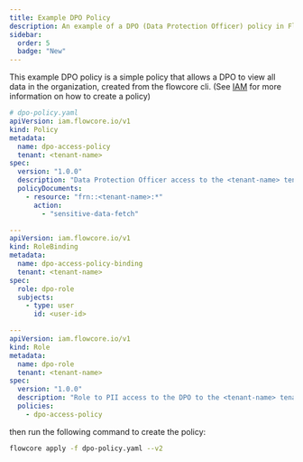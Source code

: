 ```yaml
---
title: Example DPO Policy
description: An example of a DPO (Data Protection Officer) policy in Flowcore
sidebar:
  order: 5
  badge: "New"
---
```


This example DPO policy is a simple policy that allows a DPO to view all data in the organization, created from the flowcore cli. (See [IAM](/guides/iam/getting-started) for more information on how to create a policy)

```yaml
# dpo-policy.yaml
apiVersion: iam.flowcore.io/v1
kind: Policy
metadata:
  name: dpo-access-policy
  tenant: <tenant-name>
spec:
  version: "1.0.0"
  description: "Data Protection Officer access to the <tenant-name> tenant"
  policyDocuments:
    - resource: "frn::<tenant-name>:*"
      action: 
        - "sensitive-data-fetch"

---
apiVersion: iam.flowcore.io/v1
kind: RoleBinding
metadata:
  name: dpo-access-policy-binding
  tenant: <tenant-name>
spec:
  role: dpo-role
  subjects:
    - type: user
      id: <user-id>

---
apiVersion: iam.flowcore.io/v1
kind: Role
metadata:
  name: dpo-role
  tenant: <tenant-name>
spec:
  version: "1.0.0"
  description: "Role to PII access to the DPO to the <tenant-name> tenant"
  policies: 
    - dpo-access-policy
```

then run the following command to create the policy:

```sh
flowcore apply -f dpo-policy.yaml --v2
```




